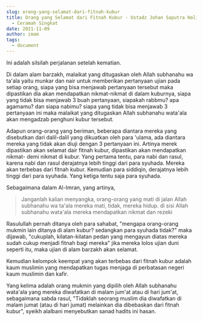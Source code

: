 ```yaml
---
slug: orang-yang-selamat-dari-fitnah-kubur
title: Orang yang Selamat dari Fitnah Kubur - Ustadz Johan Saputra Halim, M.H.I.
  - Ceramah Singkat
date: 2021-11-09
author: imam
tags:
  - document
---
```

<p>
  <YouTube videoId={"K90y_Co-9aw"} containerClassName={"youtube-container"} />
</p>

Ini adalah silsilah perjalanan setelah kematian.

Di dalam alam barzakh, malaikat yang ditugaskan oleh Allah subhanahu wa ta'ala yaitu munkar dan nair untuk memberikan pertanyaan ujian pada setiap orang, siapa yang bisa menjawab pertanyaan tersebut maka dipastikan dia akan mendapatkan nikmat-nikmat di dalam kuburnya, siapa yang tidak bisa menjawab 3 buah pertanyaan, siapakah rabbmu? apa agamamu? dan siapa nabimu? siapa yang tidak bisa menjawab 3 pertanyaan ini maka malaikat yang ditugaskan Allah subhanahu wata'ala akan mengadzab penghuni kubur tersebut.

Adapun orang-orang yang beriman, beberapa diantara mereka yang disebutkan dari dalil-dalil yang dikuatkan oleh para 'ulama, ada diantara mereka yang tidak akan diuji dengan 3 pertanyaan ini. Artinya merek dipastikan akan selamat dair fitnah kubur, dipastikan akan mendapatkan nikmat- demi nikmat di kubur. Yang pertama tentu, para nabi dan rasul, karena nabi dan rasul derajatnya lebih tinggi dari para syuhada. Mereka akan terbebas dari fitnah kubur. Kemudian para siddiqin, derajatnya lebih tinggi dari para syuhada. Yang ketiga tentu saja para syuhada.

Sebagaimana dalam Al-Imran, yang artinya,

> Janganlah kalian menyangka, orang-orang yang mati di jalan Allah subhanahu wa ta'ala mereka mati, tidak, mereka hidup. di sisi Allah subhanahu wata'ala mereka mendapatkan nikmat dan rezeki

Rasulullah pernah ditanya oleh para sahabat, "mengapa orang-orang mukmin lain ditanya di alam kubur? sedangkan para syuhada tidak?" maka dijawab, "cukuplah, kilatan-kilatan pedan yang mengayun diatas mereka sudah cukup menjadi fitnah bagi mereka" jika mereka lolos ujian duni seperti itu, maka ujian di alam barzakh akan selamat.

Kemudian kelompok keempat yang akan terbebas dari fitnah kubur adalah kaum muslimin yang mendapatkan tugas menjaga di perbatasan negeri kaum muslimin dan kafir.

Yang kelima adalah orang mukmin yang dipilih oleh Allah subhanahu wata'ala yang mereka diwafatkan di malam jum'at atau di hari jum'at, sebagaimana sabda rasul, "Tidaklah seorang muslim dia diwafatkan di malam jumat (atau di hari jumat) melainkan dia dibebaskan dari fitnah kubur", syeikh alalbani menyebutkan sanad hadits ini hasan.